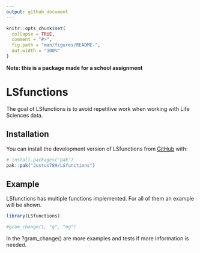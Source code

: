 ```yaml
---
output: github_document
---
```


<!-- README.md is generated from README.Rmd. Please edit that file -->

```r
knitr::opts_chunk$set(
  collapse = TRUE,
  comment = "#>",
  fig.path = "man/figures/README-",
  out.width = "100%"
)
```

**Note: this is a package made for a school assignment**

# LSfunctions

<!-- badges: start -->
<!-- badges: end -->

The goal of LSfunctions is to avoid repetitive work when working with Life Sciences data.

## Installation

You can install the development version of LSfunctions from [GitHub](https://github.com/) with:

``` r
# install.packages("pak")
pak::pak("Justus789/LSfunctions")
```

## Example

LSfunctions has multiple functions implemented.
For all of them an example will be shown.

```r
library(LSfunctions)

#gram_change(1, "g", "mg")


```

In the ?gram_change() are more examples and tests if more information is needed.

```r



```



